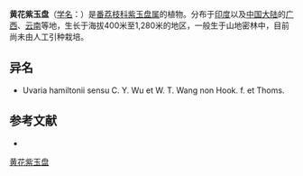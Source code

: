 {{Speciesbox
| name = 黄花紫玉盘
| status = 
| status_system = 
| image =
| genus = Uvaria
| species = kurzii
| authority = (King) P. T. Li
}}

'''黄花紫玉盘'''（[[学名|学名]]：{{lang|la|''Uvaria kurzii''}}）是[[番荔枝科|番荔枝科]][[紫玉盘属|紫玉盘属]]的植物。分布于[[印度|印度]]以及[[中国大陆|中国大陆]]的[[广西|广西]]、[[云南|云南]]等地，生长于海拔400米至1,280米的地区，一般生于山地密林中，目前尚未由人工引种栽培。

== 异名 ==
* Uvaria hamiltonii sensu C. Y. Wu et W. T. Wang non Hook. f. et Thoms.

== 参考文献 ==
<div class="references-small">
* {{cite web| url =http://www.bioinfo.cn/db05/KmzwSpecies.php?action=view&id=585| title =黄花紫玉盘| work =《中国高等植物数据库全库》| publisher =中国科学院微生物研究所| author =昆明植物研究所| accessdate =2009-02-21| deadurl =yes| archiveurl =https://web.archive.org/web/20160305034539/http://www.bioinfo.cn/db05/KmzwSpecies.php?action=view&id=585| archivedate =2016-03-05}}
</div>
{{Taxonbar|from=Q11178353}}

[[Category:紫玉盘属|黄花紫玉盘]]


{{植物小作品}}